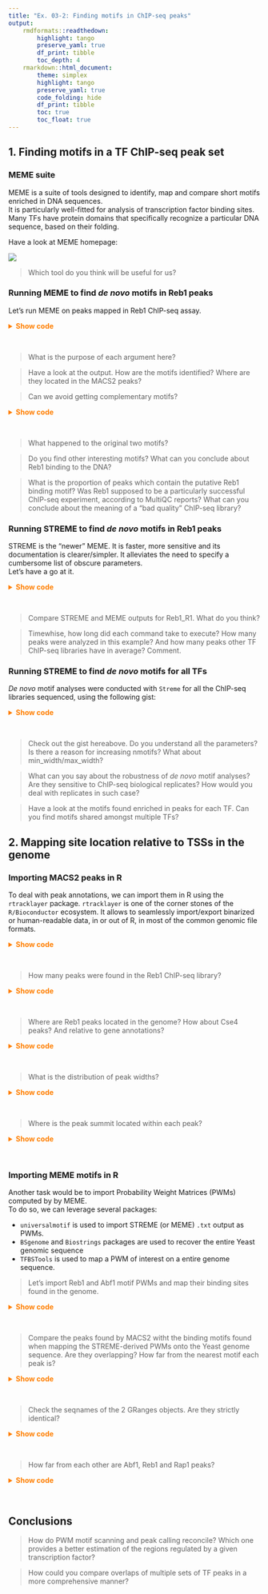 ```yaml
---
title: "Ex. 03-2: Finding motifs in ChIP-seq peaks"
output: 
    rmdformats::readthedown: 
        highlight: tango
        preserve_yaml: true
        df_print: tibble
        toc_depth: 4
    rmarkdown::html_document: 
        theme: simplex
        highlight: tango
        preserve_yaml: true
        code_folding: hide
        df_print: tibble
        toc: true
        toc_float: true
---
```


## 1. Finding motifs in a TF ChIP-seq peak set

### MEME suite

MEME is a suite of tools designed to identify, map and compare short motifs enriched in DNA sequences.  
It is particularly well-fitted for analysis of transcription factor binding sites. Many TFs have protein 
domains that specifically recognize a particular DNA sequence, based on their folding.  

Have a look at MEME homepage: 

[![](.img/2020-12-23-10-48-51.png)](http://meme-suite.org/)

> Which tool do you think will be useful for us? 

### Running MEME to find *de novo* motifs in Reb1 peaks

Let's run MEME on peaks mapped in Reb1 ChIP-seq assay. 

<details><summary style="color: #ff7f00; font-weight: bold">Show code</summary><p>
```sh
genome='results/genome/genome.fa'
peaks_folder='results/bwa/mergedLibrary/macs/narrowPeak/'
TF='Reb1_R1'
fasta_path="${TF}.fa"
output_dir="meme_out/${TF}"
mode='zoops'
nmotifs=2
min_width=6
max_width=15
#
bedtools getfasta -fi ${genome} -bed ${peaks_folder}/${TF}_peaks.narrowPeak > ${fasta_path}
mkdir meme_out/
meme \
    ${fasta_path} \
    -oc ${output_dir} \
    -searchsize 0 \
    -mod ${mode} \
    -nmotifs ${nmotifs} \
    -minw ${min_width} \
    -maxw ${max_width} \
    -V 
```
</p></details><br>

> What is the purpose of each argument here?   

> Have a look at the output. How are the motifs identified? Where are they located in the MACS2 peaks?  

> Can we avoid getting complementary motifs? 

<details><summary style="color: #ff7f00; font-weight: bold">Show code</summary><p>
Check meme options with meme --help

```sh
output_dir="meme_out/${TF}_revcomp"
meme \
    ${fasta_path} \
    -oc ${output_dir} \
    -searchsize 0 \
    -mod ${mode} \
    -nmotifs ${nmotifs} \
    -minw ${min_width} \
    -maxw ${max_width} \
    -revcomp \
    -dna \
    -V 
```
</p></details><br>

> What happened to the original two motifs?  

> Do you find other interesting motifs? What can you conclude about Reb1 binding to the DNA?  

> What is the proportion of peaks which contain the putative Reb1 binding motif? 
Was Reb1 supposed to be a particularly successful ChIP-seq experiment, according to MultiQC reports? 
What can you conclude about the meaning of a "bad quality" ChIP-seq library? 

### Running STREME to find *de novo* motifs in Reb1 peaks

STREME is the "newer" MEME. It is faster, more sensitive and its documentation is clearer/simpler. 
It alleviates the need to specify a cumbersome list of obscure parameters.  
Let's have a go at it. 

<details><summary style="color: #ff7f00; font-weight: bold">Show code</summary><p>
```sh
genome='results/genome/genome.fa'
peaks_folder='results/bwa/mergedLibrary/macs/narrowPeak/'
TF='Reb1_R1'
fasta_path="${TF}.fa"
nmotifs=5
min_width=6
max_width=20
#
bedtools getfasta -fi ${genome} -bed ${peaks_folder}/${TF}_peaks.narrowPeak > ${fasta_path}
mkdir streme_out/
output_dir="streme_out/${TF}"
streme \
    --p ${fasta_path} \
    --oc ${output_dir} \
    --nmotifs ${nmotifs} \
    --minw ${min_width} \
    --maxw ${max_width} 
```
</p></details><br>

> Compare STREME and MEME outputs for Reb1_R1. What do you think?  

> Timewhise, how long did each command take to execute? How many peaks were analyzed in this example? And how many peaks other TF ChIP-seq libraries have in average? Comment. 

### Running STREME to find *de novo* motifs for all TFs

*De novo* motif analyses were conducted with `Streme` for all the ChIP-seq libraries sequenced, using the following gist: 

<details><summary style="color: #ff7f00; font-weight: bold">Show code</summary><p>
```sh
genome='results/genome/genome.fa'
peaks_folder='results/bwa/mergedLibrary/macs/narrowPeak/'
nmotifs=5
min_width=6
max_width=20
TFs=$(ls ${peaks_folder}*.narrowPeak | sed 's,_peaks.narrowPeak,,' | sed 's,.*/,,g')
#
for TF in ${TFs}
do
    echo -e "\033[0;31m[`date +"%T"`]\033[0;37m Processing ${TF} TF..." 
    fasta_path="${peaks_folder}/${TF}_peaks.narrowPeak.fa"
    peaks="${peaks_folder}/${TF}_peaks.narrowPeak"
    output_dir="streme_out/${TF}"
    bedtools getfasta -fi ${genome} -bed ${peaks} > ${fasta_path}
    streme \
        --p ${fasta_path} \
        --oc ${output_dir} \
        --nmotifs ${nmotifs} \
        --minw ${min_width} \
        --maxw ${max_width} \
        --verbosity 1
done
```
</p></details><br>

> Check out the gist hereabove. Do you understand all the parameters? Is there a reason for increasing nmotifs? What about min_width/max_width?  

> What can you say about the robustness of *de novo* motif analyses? Are they sensitive to ChIP-seq biological replicates? How would you deal with replicates in such case?  

> Have a look at the motifs found enriched in peaks for each TF. Can you find motifs shared amongst multiple TFs?  

## 2. Mapping site location relative to TSSs in the genome

### Importing MACS2 peaks in R

To deal with peak annotations, we can import them in R using the `rtracklayer` package. 
`rtracklayer` is one of the corner stones of the `R/Bioconductor` ecosystem. It allows to 
seamlessly import/export binarized or human-readable data, in or out of R, in most of 
the common genomic file formats. 

<details><summary style="color: #ff7f00; font-weight: bold">Show code</summary><p>
```r
Reb1_peaks <- rtracklayer::import('results/bwa/mergedLibrary/macs/narrowPeak/Reb1_R1_peaks.narrowPeak')
```
</p></details><br>

> How many peaks were found in the Reb1 ChIP-seq library? 

<details><summary style="color: #ff7f00; font-weight: bold">Show code</summary><p>
```r
length(Reb1_peaks)
```
</p></details><br>

> Where are Reb1 peaks located in the genome? How about Cse4 peaks? And relative to gene annotations?

<details><summary style="color: #ff7f00; font-weight: bold">Show code</summary><p>
```r
ChIPseeker::covplot(Reb1_peaks, weightCol = "qValue")
ChIPpeakAnno::genomicElementDistribution(
    Reb1_peaks, 
    TxDb = TxDb.Scerevisiae.UCSC.sacCer3.sgdGene::TxDb.Scerevisiae.UCSC.sacCer3.sgdGene,
    promoterRegion = c(upstream = 2000, downstream = 500),
    geneDownstream = c(upstream = 0, downstream = 2000)
)
#
Cse4_peaks <- rtracklayer::import('results/bwa/mergedLibrary/macs/narrowPeak/Cse4_R1_peaks.narrowPeak')
ChIPseeker::covplot(Cse4_peaks, weightCol = "qValue")
ChIPpeakAnno::genomicElementDistribution(
    Cse4_peaks, 
    TxDb = TxDb.Scerevisiae.UCSC.sacCer3.sgdGene::TxDb.Scerevisiae.UCSC.sacCer3.sgdGene,
    promoterRegion = c(upstream = 2000, downstream = 500),
    geneDownstream = c(upstream = 0, downstream = 2000)
)
```
</p></details><br>

> What is the distribution of peak widths?  

<details><summary style="color: #ff7f00; font-weight: bold">Show code</summary><p>
```r
hist(GenomicRanges::width(Reb1_peaks))
```
</p></details><br>

> Where is the peak summit located within each peak?  

<details><summary style="color: #ff7f00; font-weight: bold">Show code</summary><p>
```r
Reb1_peak_summits <- rtracklayer::import('results/bwa/mergedLibrary/macs/narrowPeak/Reb1_R1_summits.bed')
pos <- {GenomicRanges::end(Reb1_peak_summits) - GenomicRanges::start(Reb1_peaks)} / {GenomicRanges::end(Reb1_peaks) - GenomicRanges::start(Reb1_peaks)}
hist(pos)
```
</p></details><br>

### Importing MEME motifs in R

Another task would be to import Probability Weight Matrices (PWMs) 
computed by by MEME.  
To do so, we can leverage several packages: 

* `universalmotif` is used to import STREME (or MEME) `.txt` output as PWMs. 
* `BSgenome` and `Biostrings` packages are used to recover the entire Yeast genomic sequence
* `TFBSTools` is used to map a PWM of interest on a entire genome sequence. 

> Let's import Reb1 and Abf1 motif PWMs and map their binding sites found in the genome. 

<details><summary style="color: #ff7f00; font-weight: bold">Show code</summary><p>
```r
`%over%` <- IRanges::`%over%`
genome <- BSgenome.Scerevisiae.UCSC.sacCer3::BSgenome.Scerevisiae.UCSC.sacCer3
class(genome)
genome
yeast_sequences <- Biostrings::getSeq(genome, names(genome))
yeast_sequences
#
Reb1_motifs <- universalmotif::read_meme('results/streme_out/Reb1_R1/streme.txt')
Reb1_PWM <- TFBSTools::PWMatrix(ID = 'Reb1', profileMatrix = Reb1_motifs[[1]]@motif)
Reb1_hits <- c(
    as(
        TFBSTools::searchSeq(
            Reb1_PWM, 
            yeast_sequences, 
            strand = '+', 
            min.score = '60%'
        ),
        'GRanges'
    ),
    as(
        TFBSTools::searchSeq(
            Reb1_PWM, 
            yeast_sequences, 
            strand = '-', 
            min.score = '60%'
        ),
        'GRanges'
    )
)
Reb1_hits <- Reb1_hits[order(Reb1_hits$relScore, decreasing = TRUE)]
Reb1_hits
Reb1_hits <- Reb1_hits[Reb1_hits$relScore >= 0.80]
Reb1_hits
#
Abf1_motifs <- universalmotif::read_meme('results/streme_out/Abf1_R1/streme.txt')
Abf1_PWM <- TFBSTools::PWMatrix(ID = 'Abf1', profileMatrix = Abf1_motifs[[1]]@motif)
Abf1_hits <- c(
    as(
        TFBSTools::searchSeq(
            Abf1_PWM, 
            yeast_sequences, 
            strand = '+', 
            min.score = '60%'
        ),
        'GRanges'
    ),
    as(
        TFBSTools::searchSeq(
            Abf1_PWM, 
            yeast_sequences, 
            strand = '-', 
            min.score = '60%'
        ),
        'GRanges'
    )
)
Abf1_hits <- Abf1_hits[order(Abf1_hits$relScore, decreasing = TRUE)]
Abf1_hits
Abf1_hits <- Abf1_hits[Abf1_hits$relScore >= 0.80]
Abf1_hits
```
</p></details><br>

> Compare the peaks found by MACS2 witht the binding motifs found 
when mapping the STREME-derived PWMs onto the Yeast genome sequence. 
Are they overlapping? How far from the nearest motif each peak is?  

<details><summary style="color: #ff7f00; font-weight: bold">Show code</summary><p>
```r
table(Reb1_hits %over% Reb1_peaks)
```
</p></details><br>

> Check the seqnames of the 2 GRanges objects. Are they strictly identical? 

<details><summary style="color: #ff7f00; font-weight: bold">Show code</summary><p>
```r
GenomeInfoDb::seqlevelsStyle(Reb1_hits)
GenomeInfoDb::seqlevelsStyle(Reb1_peaks)
GenomeInfoDb::seqlevelsStyle(Reb1_hits) <- "NCBI"
table(Reb1_peaks %over% Reb1_hits)
dist <- GenomicRanges::distanceToNearest(Reb1_peaks, Reb1_hits)@elementMetadata$distance
hist(dist, breaks = 100)
#
Abf1_peaks <- rtracklayer::import('results/bwa/mergedLibrary/macs/narrowPeak/Abf1_R1_peaks.narrowPeak')
GenomeInfoDb::seqlevelsStyle(Abf1_hits) <- "NCBI"
table(Abf1_peaks %over% Abf1_hits)
dist <- GenomicRanges::distanceToNearest(Abf1_peaks, Abf1_hits)@elementMetadata$distance
hist(dist, breaks = 100)
```
</p></details><br>

> How far from each other are Abf1, Reb1 and Rap1 peaks?  

<details><summary style="color: #ff7f00; font-weight: bold">Show code</summary><p>
```r
Rap1_peaks <- rtracklayer::import('results/bwa/mergedLibrary/macs/narrowPeak/Rap1_R1_peaks.narrowPeak')
table(Abf1_peaks %over% Rap1_peaks)
```
</p></details><br>

## Conclusions 

> How do PWM motif scanning and peak calling reconcile? Which one provides a 
better estimation of the regions regulated by a given transcription factor?  

> How could you compare overlaps of multiple sets of TF peaks in a more 
comprehensive manner?  